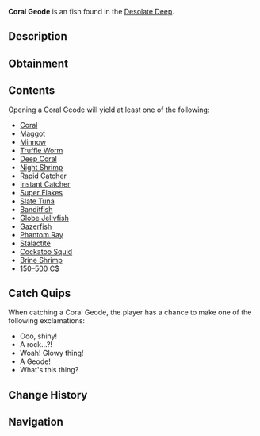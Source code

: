 {{FishInfobox
|image          = Coral Geode.png
|rarity         = Uncommon
|sea            = First Sea
|location       = [[Desolate Deep]]
|sublocation    = 
|sources        = Fishing Rod
|radar_location = 
|xp             = 20
|weather        = 
|time           = 
|season         = 
|bait           = Magnet
|base_weight    = 18
|base_value     = 200
|weight_range   = 0
|base_chance    = 306
|base_resil     = 120
}}
'''Coral Geode''' is an {{Rarity|Uncommon}} fish found in the [[Desolate Deep]].

== Description ==
{{Description|A geode filled with deep dark items and fish. Possibly has been untouched for years!- Like a coral reef Christmas!|Bestiary Entry}}

== Obtainment ==
{{Description|Found in the Desolate Deep|Bestiary Hint}}
{{Fish Availability|
Desolate Deep/Brine Pool
Desolate Deep/Desolate Pocket
|top_rods      = 
Magnet Rod\360226.45\358901.07;
Fast Rod\177902.03\187248.38;
Leviathan's Fang Rod\174773.11\166970.32;
Free Spirit Rod\173999.15\169275.84;
Krampus's Rod\171303.92\142576.29;
Buddy Bond Rod\148128.79\107532.53;
Rapid Rod\150776.91\208263.2;
Firefly Rod\151911.76\201880.77;
Merchant Rod\147996.58\187979.69;
Adventurer's Rod\148103.36\175447.81;
Astralhook Rod\168268.64\145608.18;
Trident Rod\165962.96\161457.8;
Ethereal Prism Rod\163116.75\145644.64;
No-Life Rod\159546.23\180656.27;
Seraphic Rod\159286.32\147162.13;
Challenger's Rod\155737.15\174347.02;
Rod Of The Forgotten Fang\152943.61\145837.09;
Blazebringer Rod\152116.27\175264.39;
Rod Of The Exalted One\150851.75\144589.5;
Rod Of The Depths\150192.61\144774.42;
Verdant Shear Rod\149284.82\174391.51;
Zeus Rod\149014.21\164403.05;
Depthseeker Rod\148944.65\161795.55;
Avalanche Rod\148261.79\146409.53;
Volcanic Rod\144921.32\141642.33;
Steady Rod\77891.3\75266.65
|recommended   = Magnet Rod
}}

== Contents ==
Opening a Coral Geode will yield at least one of the following:
* [[Bait#Coral|Coral]]
* [[Bait#Maggot|Maggot]]
* [[Bait#Minnow|Minnow]]
* [[Bait#Truffle Worm|Truffle Worm]]
* [[Bait#Deep Coral|Deep Coral]]
* [[Bait#Night Shrimp|Night Shrimp]]
* [[Bait#Rapid Catcher|Rapid Catcher]]
* [[Bait#Instant Catcher|Instant Catcher]]
* [[Bait#Super Flakes|Super Flakes]]
* [[Slate Tuna]]
* [[Banditfish]]
* [[Globe Jellyfish]]
* [[Gazerfish]]
* [[Phantom Ray]]
* [[Stalactite]]
* [[Cockatoo Squid]]
* [[Brine Shrimp]]
* [[150–500 C$]]

== Catch Quips ==
When catching a Coral Geode, the player has a chance to make one of the following exclamations:
* Ooo, shiny!
* A rock...?!
* Woah! Glowy thing!
* A Geode!
* What's this thing?

== Change History ==
{{Change History|{{subst:Current Version}}}}

== Navigation ==
{{Fish Navbox|Desolate Deep}}